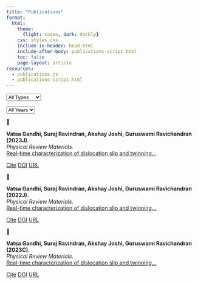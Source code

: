 ```yaml
---
title: "Publications"
format:
  html:
    theme:
      {light: cosmo, dark: darkly}
    css: styles.css
    include-in-header: head.html
    include-after-body: publications-script.html
    toc: false
    page-layout: article
resources:
  - publications.js
  - publications-script.html
---
```


<!-- # Publications            ← no change -->

<div class="pub-controls">

  <select id="pub-type">
    <option value="">All Types</option>
    <option>Journal</option>
    <option>Conference</option>
    <option>Preprint</option>
  </select>

  <select id="pub-year">
    <option value="">All Years</option>
    <option>2023</option>
    <option>2022</option>
  </select>
</div>
<!-- your publications table starts here … -->







::: {.pub-item data-year="2023" data-type="Journal"}
<span class="pub-icon">📄</span>

:::{.pub-content}
**Vatsa Gandhi, Suraj Ravindran, Akshay Joshi, Guruswami Ravichandran (2023J).**  
_Physical Review Materials._  
[Real-time characterization of dislocation slip and twinning…](https://doi.org/...){target="_blank"}

[Cite](#){.btn .btn-primary}  [DOI](https://doi.org/...){.btn .btn-outline target="_blank"}  [URL](https://example.com){.btn .btn-outline target="_blank"}
:::
:::





::: {.pub-item data-year="2022" data-type="Journal"}
<span class="pub-icon">📄</span>

:::{.pub-content}
**Vatsa Gandhi, Suraj Ravindran, Akshay Joshi, Guruswami Ravichandran (2022J).**  
_Physical Review Materials._  
[Real-time characterization of dislocation slip and twinning…](https://doi.org/...){target="_blank"}

[Cite](#){.btn .btn-primary}  [DOI](https://doi.org/...){.btn .btn-outline target="_blank"}  [URL](https://example.com){.btn .btn-outline target="_blank"}
:::
:::






::: {.pub-item data-year="2023" data-type="Conference"}
<span class="pub-icon">📄</span>

:::{.pub-content}
**Vatsa Gandhi, Suraj Ravindran, Akshay Joshi, Guruswami Ravichandran (2023C).**  
_Physical Review Materials._  
[Real-time characterization of dislocation slip and twinning…](https://doi.org/...){target="_blank"}

[Cite](#){.btn .btn-primary}  [DOI](https://doi.org/...){.btn .btn-outline target="_blank"}  [URL](https://example.com){.btn .btn-outline target="_blank"}
:::
:::
